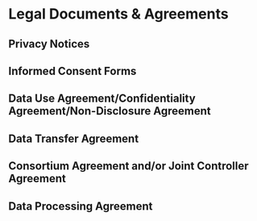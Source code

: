 # Legal Documents & Agreements {#legal-documents}


## Privacy Notices {#privacy-notices}

## Informed Consent Forms {#informed-consent-forms}

## Data Use Agreement/Confidentiality Agreement/Non-Disclosure Agreement

## Data Transfer Agreement {#data-transfer-agreement}

## Consortium Agreement and/or Joint Controller Agreement

## Data Processing Agreement {-#data-processing-agreement}